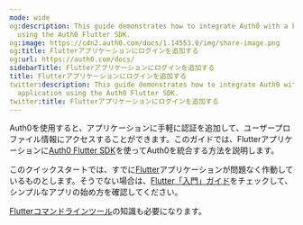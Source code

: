 ```yaml
---
mode: wide
og:description: This guide demonstrates how to integrate Auth0 with a Flutter application
  using the Auth0 Flutter SDK.
og:image: https://cdn2.auth0.com/docs/1.14553.0/img/share-image.png
og:title: Flutterアプリケーションにログインを追加する
og:url: https://auth0.com/docs/
sidebarTitle: Flutterアプリケーションにログインを追加する
title: Flutterアプリケーションにログインを追加する
twitter:description: This guide demonstrates how to integrate Auth0 with a Flutter
  application using the Auth0 Flutter SDK.
twitter:title: Flutterアプリケーションにログインを追加する
---
```


Auth0を使用すると、アプリケーションに手軽に認証を追加して、ユーザープロファイル情報にアクセスすることができます。このガイドでは、Flutterアプリケーションに[Auth0 Flutter SDK](https://github.com/auth0/auth0-flutter)を使ってAuth0を統合する方法を説明します。



このクイックスタートでは、すでに[Flutter](https://flutter.dev/)アプリケーションが問題なく作動しているものとします。そうでない場合は、[Flutter「入門」ガイド](https://docs.flutter.dev/get-started/install)をチェックして、シンプルなアプリの始め方を確認してください。

[Flutterコマンドラインツール](https://docs.flutter.dev/reference/flutter-cli)の知識も必要になります。